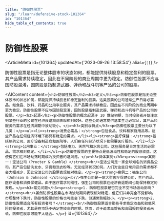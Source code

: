 ```yaml
---
title: "防御性股票"
slug: "/learn/defensive-stock-101364"
id: "101364"
hide_table_of_contents: true
---
```



# 防御性股票

<ArticleMeta id={101364} updatedAt={'2023-09-26 13:58:54'} alias={`[]`} />
<div className='border-solid border-b border-t-0 my-4 border-[var(--ifm-color-gray-300)]' />

防御性股票是指无论整体股市的状态如何，都能提供持续股息和稳定盈利的股票。其产品需求持续稳定，因此在不同阶段的商业周期中更为稳定。防御性股票不应与国防股混淆，国防股是指制造武器、弹药和战斗机等产品的公司的股票。

<AIContent content={`<h2>防御性股票</h2><h3>定义</h3><p>防御性股票是指无论整体股市的状态如何，都能提供持续股息和稳定盈利的股票。这类股票的公司通常生产日常必需品，如食品、饮料、药品和公用事业服务，其产品需求持续稳定，因此在不同阶段的商业周期中更为稳定。防御性股票不应与国防股混淆，国防股是指制造武器、弹药和战斗机等产品的公司的股票。</p><h3>起源</h3><p>防御性股票的概念起源于 20 世纪初期，当时投资者开始注意到某些行业的公司在经济衰退期间表现相对较好。这些公司通常提供基本生活必需品，其产品和服务的需求在经济周期中波动较小。</p><h3>类别与特点</h3><p>防御性股票主要分为以下几类：</p><ul><li><strong>消费必需品：</strong>包括食品、饮料和家庭用品等。这些产品在任何经济环境下都具有稳定的需求。</li><li><strong>医疗保健：</strong>包括制药公司、医疗设备制造商和医院等。人们在任何经济状况下都需要医疗服务。</li><li><strong>公用事业：</strong>包括电力、天然气和水务公司。这些服务是日常生活的必需品，需求相对稳定。</li></ul><p>防御性股票的主要特点是低波动性和稳定的股息收益。这使得它们在市场动荡时期成为投资者的避风港。</p><h3>具体案例</h3><p><strong>案例一：宝洁公司（Procter & Gamble）</strong><br/>宝洁公司是一家全球知名的消费品公司，其产品包括洗发水、牙膏和洗衣粉等。无论经济状况如何，人们对这些日常用品的需求都不会大幅减少，因此宝洁公司的股票表现相对稳定。</p><p><strong>案例二：强生公司（Johnson & Johnson）</strong><br/>强生公司是一家大型医疗保健公司，生产药品、医疗设备和消费保健品。由于医疗需求的刚性，强生公司的股票在经济衰退期间也能保持稳定的表现。</p><h3>常见问题</h3><p><strong>1. 防御性股票是否完全不受市场波动影响？</strong><br/>虽然防御性股票在市场波动期间表现相对稳定，但它们并非完全不受影响。市场整体下跌时，防御性股票的价格也可能会下跌，但通常跌幅较小。</p><p><strong>2. 防御性股票适合所有投资者吗？</strong><br/>防御性股票适合那些寻求稳定收益和较低风险的投资者，尤其是在市场不确定性较高的时期。然而，对于追求高增长和高回报的投资者来说，防御性股票可能不太适合。</p>`} id={101364} />

